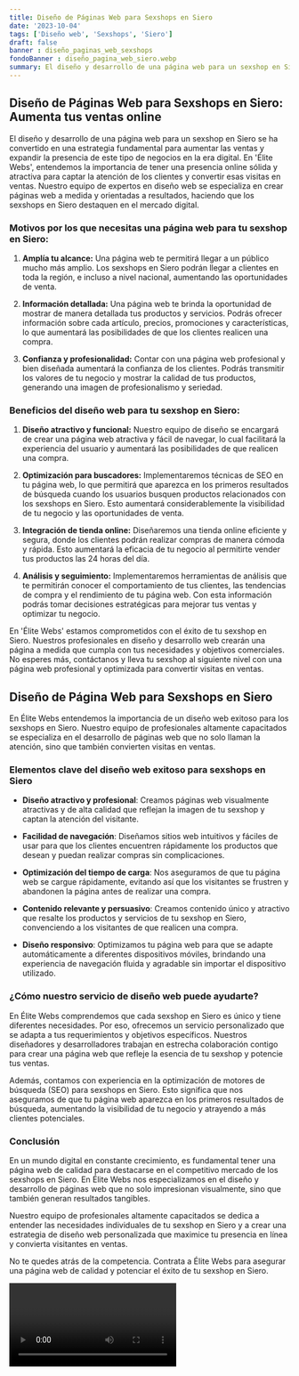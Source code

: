 ```yaml
---
title: Diseño de Páginas Web para Sexshops en Siero
date: '2023-10-04'
tags: ['Diseño web', 'Sexshops', 'Siero']
draft: false
banner : diseño_paginas_web_sexshops
fondoBanner : diseño_pagina_web_siero.webp
summary: El diseño y desarrollo de una página web para un sexshop en Siero se ha convertido en una estrategia fundamental para aumentar las ventas y expandir la presencia de este tipo de negocios en la era digital. En 'Élite Webs', entendemos la importancia de tener una presencia online sólida y atractiva para captar la atención de los clientes y convertir esas visitas en ventas. Nuestro equipo de expertos en diseño web se especializa en crear páginas web a medida y orientadas a resultados, haciendo que los sexshops en Siero destaquen en el mercado digital.
---
```


## Diseño de Páginas Web para Sexshops en Siero: Aumenta tus ventas online

El diseño y desarrollo de una página web para un sexshop en Siero se ha convertido en una estrategia fundamental para aumentar las ventas y expandir la presencia de este tipo de negocios en la era digital. En 'Élite Webs', entendemos la importancia de tener una presencia online sólida y atractiva para captar la atención de los clientes y convertir esas visitas en ventas. Nuestro equipo de expertos en diseño web se especializa en crear páginas web a medida y orientadas a resultados, haciendo que los sexshops en Siero destaquen en el mercado digital.

### Motivos por los que necesitas una página web para tu sexshop en Siero:

1. **Amplía tu alcance:** Una página web te permitirá llegar a un público mucho más amplio. Los sexshops en Siero podrán llegar a clientes en toda la región, e incluso a nivel nacional, aumentando las oportunidades de venta.

2. **Información detallada:** Una página web te brinda la oportunidad de mostrar de manera detallada tus productos y servicios. Podrás ofrecer información sobre cada artículo, precios, promociones y características, lo que aumentará las posibilidades de que los clientes realicen una compra.

3. **Confianza y profesionalidad:** Contar con una página web profesional y bien diseñada aumentará la confianza de los clientes. Podrás transmitir los valores de tu negocio y mostrar la calidad de tus productos, generando una imagen de profesionalismo y seriedad.

### Beneficios del diseño web para tu sexshop en Siero:

1. **Diseño atractivo y funcional:** Nuestro equipo de diseño se encargará de crear una página web atractiva y fácil de navegar, lo cual facilitará la experiencia del usuario y aumentará las posibilidades de que realicen una compra.

2. **Optimización para buscadores:** Implementaremos técnicas de SEO en tu página web, lo que permitirá que aparezca en los primeros resultados de búsqueda cuando los usuarios busquen productos relacionados con los sexshops en Siero. Esto aumentará considerablemente la visibilidad de tu negocio y las oportunidades de venta.

3. **Integración de tienda online:** Diseñaremos una tienda online eficiente y segura, donde los clientes podrán realizar compras de manera cómoda y rápida. Esto aumentará la eficacia de tu negocio al permitirte vender tus productos las 24 horas del día.

4. **Análisis y seguimiento:** Implementaremos herramientas de análisis que te permitirán conocer el comportamiento de tus clientes, las tendencias de compra y el rendimiento de tu página web. Con esta información podrás tomar decisiones estratégicas para mejorar tus ventas y optimizar tu negocio.

En 'Élite Webs' estamos comprometidos con el éxito de tu sexshop en Siero. Nuestros profesionales en diseño y desarrollo web crearán una página a medida que cumpla con tus necesidades y objetivos comerciales. No esperes más, contáctanos y lleva tu sexshop al siguiente nivel con una página web profesional y optimizada para convertir visitas en ventas.

<GifSeo />

<Cta />

## Diseño de Página Web para Sexshops en Siero

En Élite Webs entendemos la importancia de un diseño web exitoso para los sexshops en Siero. Nuestro equipo de profesionales altamente capacitados se especializa en el desarrollo de páginas web que no solo llaman la atención, sino que también convierten visitas en ventas.

### Elementos clave del diseño web exitoso para sexshops en Siero

- **Diseño atractivo y profesional**: Creamos páginas web visualmente atractivas y de alta calidad que reflejan la imagen de tu sexshop y captan la atención del visitante.

- **Facilidad de navegación**: Diseñamos sitios web intuitivos y fáciles de usar para que los clientes encuentren rápidamente los productos que desean y puedan realizar compras sin complicaciones.

- **Optimización del tiempo de carga**: Nos aseguramos de que tu página web se cargue rápidamente, evitando así que los visitantes se frustren y abandonen la página antes de realizar una compra.

- **Contenido relevante y persuasivo**: Creamos contenido único y atractivo que resalte los productos y servicios de tu sexshop en Siero, convenciendo a los visitantes de que realicen una compra.

- **Diseño responsivo**: Optimizamos tu página web para que se adapte automáticamente a diferentes dispositivos móviles, brindando una experiencia de navegación fluida y agradable sin importar el dispositivo utilizado.

### ¿Cómo nuestro servicio de diseño web puede ayudarte?

En Élite Webs comprendemos que cada sexshop en Siero es único y tiene diferentes necesidades. Por eso, ofrecemos un servicio personalizado que se adapta a tus requerimientos y objetivos específicos. Nuestros diseñadores y desarrolladores trabajan en estrecha colaboración contigo para crear una página web que refleje la esencia de tu sexshop y potencie tus ventas.

Además, contamos con experiencia en la optimización de motores de búsqueda (SEO) para sexshops en Siero. Esto significa que nos aseguramos de que tu página web aparezca en los primeros resultados de búsqueda, aumentando la visibilidad de tu negocio y atrayendo a más clientes potenciales.

### Conclusión

En un mundo digital en constante crecimiento, es fundamental tener una página web de calidad para destacarse en el competitivo mercado de los sexshops en Siero. En Élite Webs nos especializamos en el diseño y desarrollo de páginas web que no solo impresionan visualmente, sino que también generan resultados tangibles.

Nuestro equipo de profesionales altamente capacitados se dedica a entender las necesidades individuales de tu sexshop en Siero y a crear una estrategia de diseño web personalizada que maximice tu presencia en línea y convierta visitantes en ventas.

No te quedes atrás de la competencia. Contrata a Élite Webs para asegurar una página web de calidad y potenciar el éxito de tu sexshop en Siero.

<Video />

<CtaBot job='Sexshops' city='Siero'/>

<Gmaps query='Siero+españa+maps' />